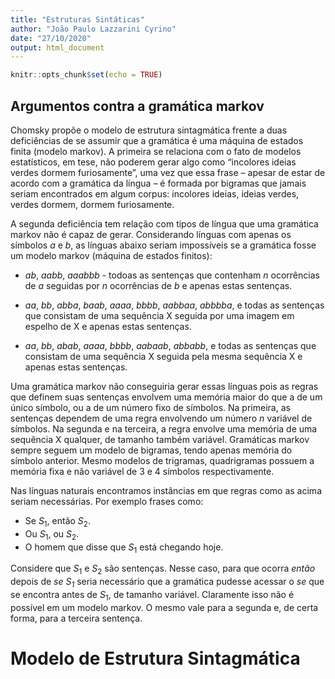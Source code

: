 ```yaml
---
title: "Estruturas Sintáticas"
author: "João Paulo Lazzarini Cyrino"
date: "27/10/2020"
output: html_document
---
```


```r
knitr::opts_chunk$set(echo = TRUE)
```

## Argumentos contra a gramática markov

Chomsky propõe o modelo de estrutura sintagmática frente a duas deficiências de se assumir que a gramática é uma máquina de estados finita (modelo markov). A primeira se relaciona com o fato de modelos estatísticos, em tese, não poderem gerar algo como "incolores ideias verdes dormem furiosamente", uma vez que essa frase -- apesar de estar de acordo com a gramática da língua -- é formada por bigramas que jamais seriam encontrados em algum corpus: incolores ideias, ideias verdes, verdes dormem, dormem furiosamente. 

A segunda deficiência tem relação com tipos de língua que uma gramática markov não é capaz de gerar. Considerando línguas com apenas os símbolos *a* e *b*, as línguas abaixo seriam impossíveis se a gramática fosse um modelo markov (máquina de estados finitos):

* *ab*, *aabb*, *aaabbb* - todoas as sentenças que contenham *n* ocorrências de *a* seguidas por *n* ocorrências de *b* e apenas estas sentenças.

* *aa*, *bb*, *abba*, *baab*, *aaaa*, *bbbb*, *aabbaa*, *abbbba*, e todas as sentenças que consistam de uma sequência X seguida por uma imagem em espelho de X e apenas estas sentenças.

* *aa*, *bb*, *abab*, *aaaa*, *bbbb*, *aabaab*, *abbabb*, e todas as sentenças que consistam de uma sequência X seguida pela mesma sequência X e apenas estas sentenças. 

Uma gramática markov não conseguiria gerar essas línguas pois as regras que definem suas sentenças envolvem uma memória maior do que a de um único símbolo, ou a de um número fixo de símbolos. Na primeira, as sentenças dependem de uma regra envolvendo um número *n* variável de símbolos. Na segunda e na terceira, a regra envolve uma memória de uma sequência X qualquer, de tamanho também variável. Gramáticas markov sempre seguem um modelo de bigramas, tendo apenas memória do símbolo anterior. Mesmo modelos de trigramas, quadrigramas possuem a memória fixa e não variável de 3 e 4 símbolos respectivamente. 

Nas línguas naturais encontramos instâncias em que regras como as acima seriam necessárias. Por exemplo frases como:

* Se $S_1$, então $S_2$.
* Ou $S_1$, ou $S_2$.
* O homem que disse que $S_1$ está chegando hoje. 

Considere que $S_1$ e $S_2$ são sentenças. Nesse caso, para que ocorra *então* depois de *se $S_1$* seria necessário que a gramática pudesse acessar o *se* que se encontra antes de $S_1$, de tamanho variável. Claramente isso não é possível em um modelo markov. O mesmo vale para a segunda e, de certa forma, para a terceira sentença.


# Modelo de Estrutura Sintagmática


